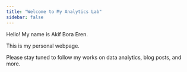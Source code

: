 ```yaml
---
title: "Welcome to My Analytics Lab"
sidebar: false 
---
```


Hello! My name is Akif Bora Eren.

This is my personal webpage.

Please stay tuned to follow my works on data analytics, blog posts, and more.
